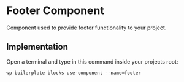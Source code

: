 
<Meta of={ComponentData} name='About' />

# Footer Component

Component used to provide footer functionality to your project.

## Implementation

Open a terminal and type in this command inside your projects root:

```shell
wp boilerplate blocks use-component --name=footer
```
